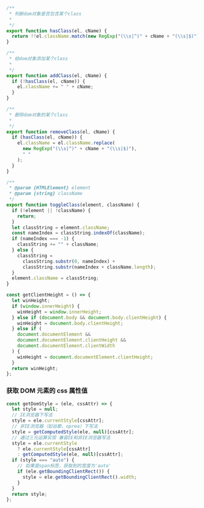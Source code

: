 ```js
/**
 * 判断dom对象是否包含某个class
 *
 */
export function hasClass(el, cName) {
  return !!el.className.match(new RegExp("(\\s|^)" + cName + "(\\s|$)"));
}

/**
 * 给dom对象添加某个class
 *
 */
export function addClass(el, cName) {
  if (!hasClass(el, cName)) {
    el.className += " " + cName;
  }
}

/**
 * 删除dom对象的某个class
 *
 */
export function removeClass(el, cName) {
  if (hasClass(el, cName)) {
    el.className = el.className.replace(
      new RegExp("(\\s|^)" + cName + "(\\s|$)"),
      " "
    );
  }
}

/**
 * @param {HTMLElement} element
 * @param {string} className
 */
export function toggleClass(element, className) {
  if (!element || !className) {
    return;
  }
  let classString = element.className;
  const nameIndex = classString.indexOf(className);
  if (nameIndex === -1) {
    classString += "" + className;
  } else {
    classString =
      classString.substr(0, nameIndex) +
      classString.substr(nameIndex + className.length);
  }
  element.className = classString;
}
```

```js
const getClientHeight = () => {
  let winHeight;
  if (window.innerHeight) {
    winHeight = window.innerHeight;
  } else if (document.body && document.body.clientHeight) {
    winHeight = document.body.clientHeight;
  } else if (
    document.documentElement &&
    document.documentElement.clientHeight &&
    document.documentElement.clientWidth
  ) {
    winHeight = document.documentElement.clientHeight;
  }
  return winHeight;
};
```

### 获取 DOM 元素的 css 属性值

```js
const getDomStyle = (ele, cssAttr) => {
  let style = null;
  // IE浏览器下写法
  style = ele.currentStyle[cssAttr];
  // 非IE浏览器（如谷歌、oprea）下写法
  style = getComputedStyle(ele, null)[cssAttr];
  // 通过三元运算实现 兼容IE和非IE浏览器写法
  style = ele.currentStyle
    ? ele.currentStyle[cssAttr]
    : getComputedStyle(ele, null)[cssAttr];
  if (style === "auto") {
    // 如果是span标签，获取到的宽度为'auto'
    if (ele.getBoundingClientRect()) {
      style = ele.getBoundingClientRect().width;
    }
  }
  return style;
};
```

